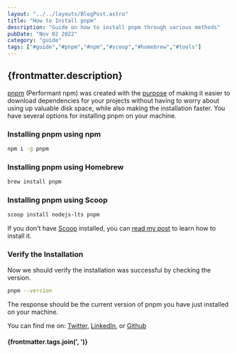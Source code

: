 ```yaml
---
layout: "../../layouts/BlogPost.astro"
title: "How to Install pnpm"
description: "Guide on how to install pnpm through various methods"
pubDate: "Nov 02 2022"
category: "guide"
tags: ["#guide","#pnpm","#npm","#scoop","#homebrew","#tools"]
---
```


## {frontmatter.description}

<a href="https://pnpm.io/" target="_blank" rel="noreferrer">pnpm</a> (Performant npm) was created with the <a href="https://pnpm.io/motivation" target="_blank" rel="noreferrer">purpose</a> of making it easier to download dependencies for your projects without having to worry about using up valuable disk space, while also making the installation faster. You have several options for installing pnpm on your machine.

### Installing pnpm using npm

```sh
npm i -g pnpm
```

### Installing pnpm using Homebrew

```sh
brew install pnpm
```

### Installing pnpm using Scoop

```sh
scoop install nodejs-lts pnpm
```

If you don't have <a href="https://scoop.sh/" target="_blank" rel="noreferrer">Scoop</a> installed, you can <a href="/blog/how-to-install-scoop-on-windows">read my post</a> to learn how to install it.

### Verify the Installation

Now we should verify the installation was successful by checking the version.

```sh
pnpm --version
```

The response should be the current version of pnpm you have just installed on your machine.

You can find me on: <a href="https://twitter.com/ronjtech" target="_blank" >Twitter</a>, <a href="https://www.linkedin.com/in/ronjf/" target="_blank">LinkedIn</a>, or <a href="https://github.com/ronthetech" target="_blank">Github</a>

#### {frontmatter.tags.join(', ')}
